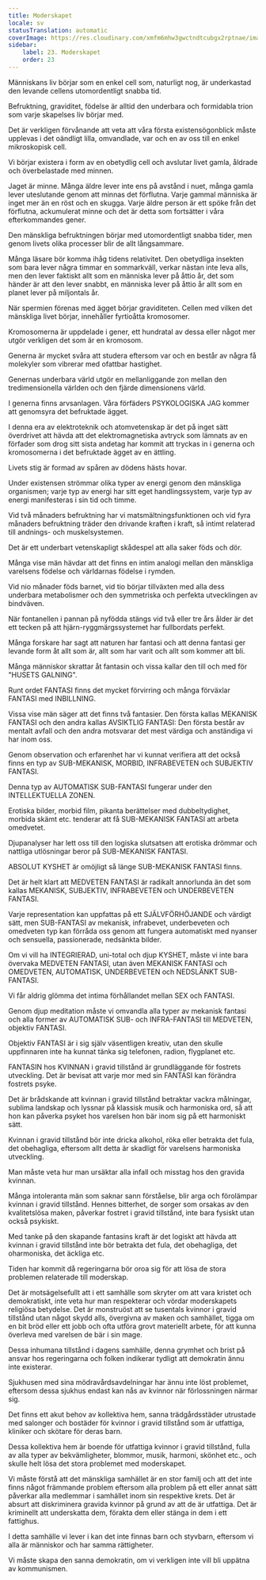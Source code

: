 ```yaml
---
title: Moderskapet
locale: sv
statusTranslation: automatic
coverImage: https://res.cloudinary.com/xmfm6mhw3gwctndtcubgx2rptnae/image/upload/v1740337243/small_cover_educacion_fundamental_a051170f1c.webp
sidebar:
    label: 23. Moderskapet
    order: 23
---
```

Människans liv börjar som en enkel cell som, naturligt nog, är underkastad den levande cellens utomordentligt snabba tid.

Befruktning, graviditet, födelse är alltid den underbara och formidabla trion som varje skapelses liv börjar med.

Det är verkligen förvånande att veta att våra första existensögonblick måste upplevas i det oändligt lilla, omvandlade, var och en av oss till en enkel mikroskopisk cell.

Vi börjar existera i form av en obetydlig cell och avslutar livet gamla, åldrade och överbelastade med minnen.

Jaget är minne. Många äldre lever inte ens på avstånd i nuet, många gamla lever uteslutande genom att minnas det förflutna. Varje gammal människa är inget mer än en röst och en skugga. Varje äldre person är ett spöke från det förflutna, ackumulerat minne och det är detta som fortsätter i våra efterkommandes gener.

Den mänskliga befruktningen börjar med utomordentligt snabba tider, men genom livets olika processer blir de allt långsammare.

Många läsare bör komma ihåg tidens relativitet. Den obetydliga insekten som bara lever några timmar en sommarkväll, verkar nästan inte leva alls, men den lever faktiskt allt som en människa lever på åttio år, det som händer är att den lever snabbt, en människa lever på åttio år allt som en planet lever på miljontals år.

När spermien förenas med ägget börjar graviditeten. Cellen med vilken det mänskliga livet börjar, innehåller fyrtioåtta kromosomer.

Kromosomerna är uppdelade i gener, ett hundratal av dessa eller något mer utgör verkligen det som är en kromosom.

Generna är mycket svåra att studera eftersom var och en består av några få molekyler som vibrerar med ofattbar hastighet.

Genernas underbara värld utgör en mellanliggande zon mellan den tredimensionella världen och den fjärde dimensionens värld.

I generna finns arvsanlagen. Våra förfäders PSYKOLOGISKA JAG kommer att genomsyra det befruktade ägget.

I denna era av elektroteknik och atomvetenskap är det på inget sätt överdrivet att hävda att det elektromagnetiska avtryck som lämnats av en förfader som drog sitt sista andetag har kommit att tryckas in i generna och kromosomerna i det befruktade ägget av en ättling.

Livets stig är formad av spåren av dödens hästs hovar.

Under existensen strömmar olika typer av energi genom den mänskliga organismen; varje typ av energi har sitt eget handlingssystem, varje typ av energi manifesteras i sin tid och timme.

Vid två månaders befruktning har vi matsmältningsfunktionen och vid fyra månaders befruktning träder den drivande kraften i kraft, så intimt relaterad till andnings- och muskelsystemen.

Det är ett underbart vetenskapligt skådespel att alla saker föds och dör.

Många vise män hävdar att det finns en intim analogi mellan den mänskliga varelsens födelse och världarnas födelse i rymden.

Vid nio månader föds barnet, vid tio börjar tillväxten med alla dess underbara metabolismer och den symmetriska och perfekta utvecklingen av bindväven.

När fontanellen i pannan på nyfödda stängs vid två eller tre års ålder är det ett tecken på att hjärn-ryggmärgssystemet har fullbordats perfekt.

Många forskare har sagt att naturen har fantasi och att denna fantasi ger levande form åt allt som är, allt som har varit och allt som kommer att bli.

Många människor skrattar åt fantasin och vissa kallar den till och med för "HUSETS GALNING".

Runt ordet FANTASI finns det mycket förvirring och många förväxlar FANTASI med INBILLNING.

Vissa vise män säger att det finns två fantasier. Den första kallas MEKANISK FANTASI och den andra kallas AVSIKTLIG FANTASI: Den första består av mentalt avfall och den andra motsvarar det mest värdiga och anständiga vi har inom oss.

Genom observation och erfarenhet har vi kunnat verifiera att det också finns en typ av SUB-MEKANISK, MORBID, INFRABEVETEN och SUBJEKTIV FANTASI.

Denna typ av AUTOMATISK SUB-FANTASI fungerar under den INTELLEKTUELLA ZONEN.

Erotiska bilder, morbid film, pikanta berättelser med dubbeltydighet, morbida skämt etc. tenderar att få SUB-MEKANISK FANTASI att arbeta omedvetet.

Djupanalyser har lett oss till den logiska slutsatsen att erotiska drömmar och nattliga utlösningar beror på SUB-MEKANISK FANTASI.

ABSOLUT KYSHET är omöjligt så länge SUB-MEKANISK FANTASI finns.

Det är helt klart att MEDVETEN FANTASI är radikalt annorlunda än det som kallas MEKANISK, SUBJEKTIV, INFRABEVETEN och UNDERBEVETEN FANTASI.

Varje representation kan uppfattas på ett SJÄLVFÖRHÖJANDE och värdigt sätt, men SUB-FANTASI av mekanisk, infrabevet, underbeveten och omedveten typ kan förråda oss genom att fungera automatiskt med nyanser och sensuella, passionerade, nedsänkta bilder.

Om vi vill ha INTEGRIERAD, uni-total och djup KYSHET, måste vi inte bara övervaka MEDVETEN FANTASI, utan även MEKANISK FANTASI och OMEDVETEN, AUTOMATISK, UNDERBEVETEN och NEDSLÄNKT SUB-FANTASI.

Vi får aldrig glömma det intima förhållandet mellan SEX och FANTASI.

Genom djup meditation måste vi omvandla alla typer av mekanisk fantasi och alla former av AUTOMATISK SUB- och INFRA-FANTASI till MEDVETEN, objektiv FANTASI.

Objektiv FANTASI är i sig själv väsentligen kreativ, utan den skulle uppfinnaren inte ha kunnat tänka sig telefonen, radion, flygplanet etc.

FANTASIN hos KVINNAN i gravid tillstånd är grundläggande för fostrets utveckling. Det är bevisat att varje mor med sin FANTASI kan förändra fostrets psyke.

Det är brådskande att kvinnan i gravid tillstånd betraktar vackra målningar, sublima landskap och lyssnar på klassisk musik och harmoniska ord, så att hon kan påverka psyket hos varelsen hon bär inom sig på ett harmoniskt sätt.

Kvinnan i gravid tillstånd bör inte dricka alkohol, röka eller betrakta det fula, det obehagliga, eftersom allt detta är skadligt för varelsens harmoniska utveckling.

Man måste veta hur man ursäktar alla infall och misstag hos den gravida kvinnan.

Många intoleranta män som saknar sann förståelse, blir arga och förolämpar kvinnan i gravid tillstånd. Hennes bitterhet, de sorger som orsakas av den kvalitetslösa maken, påverkar fostret i gravid tillstånd, inte bara fysiskt utan också psykiskt.

Med tanke på den skapande fantasins kraft är det logiskt att hävda att kvinnan i gravid tillstånd inte bör betrakta det fula, det obehagliga, det oharmoniska, det äckliga etc.

Tiden har kommit då regeringarna bör oroa sig för att lösa de stora problemen relaterade till moderskap.

Det är motsägelsefullt att i ett samhälle som skryter om att vara kristet och demokratiskt, inte veta hur man respekterar och vördar moderskapets religiösa betydelse. Det är monstruöst att se tusentals kvinnor i gravid tillstånd utan något skydd alls, övergivna av maken och samhället, tigga om en bit bröd eller ett jobb och ofta utföra grovt materiellt arbete, för att kunna överleva med varelsen de bär i sin mage.

Dessa inhumana tillstånd i dagens samhälle, denna grymhet och brist på ansvar hos regeringarna och folken indikerar tydligt att demokratin ännu inte existerar.

Sjukhusen med sina mödravårdsavdelningar har ännu inte löst problemet, eftersom dessa sjukhus endast kan nås av kvinnor när förlossningen närmar sig.

Det finns ett akut behov av kollektiva hem, sanna trädgårdsstäder utrustade med salonger och bostäder för kvinnor i gravid tillstånd som är utfattiga, kliniker och skötare för deras barn.

Dessa kollektiva hem är boende för utfattiga kvinnor i gravid tillstånd, fulla av alla typer av bekvämligheter, blommor, musik, harmoni, skönhet etc., och skulle helt lösa det stora problemet med moderskapet.

Vi måste förstå att det mänskliga samhället är en stor familj och att det inte finns något främmande problem eftersom alla problem på ett eller annat sätt påverkar alla medlemmar i samhället inom sin respektive krets. Det är absurt att diskriminera gravida kvinnor på grund av att de är utfattiga. Det är kriminellt att underskatta dem, förakta dem eller stänga in dem i ett fattighus.

I detta samhälle vi lever i kan det inte finnas barn och styvbarn, eftersom vi alla är människor och har samma rättigheter.

Vi måste skapa den sanna demokratin, om vi verkligen inte vill bli uppätna av kommunismen.

